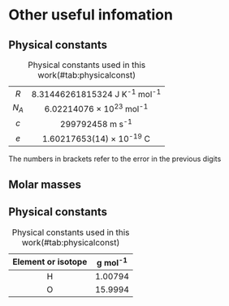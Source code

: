 # Other useful infomation

## Physical constants
Table: Physical constants used in this work(\#tab:physicalconst)

| | |
|:---:|:---:|
| $R$ | 8.31446261815324 J K^-1^ mol^-1^ |
| $N_A$ | 6.02214076 × 10^23^ mol^-1^ |
| $c$ | 299792458 m s^-1^ |
| $e$ | 1.60217653(14) × 10^-19^ C |

The numbers in brackets refer to the error in the previous digits

## Molar masses

## Physical constants
Table: Physical constants used in this work(\#tab:physicalconst)

| Element or isotope | g mol^-1^ |
|:---:|:---:|
| H | 1.00794 |
| O | 15.9994 |


